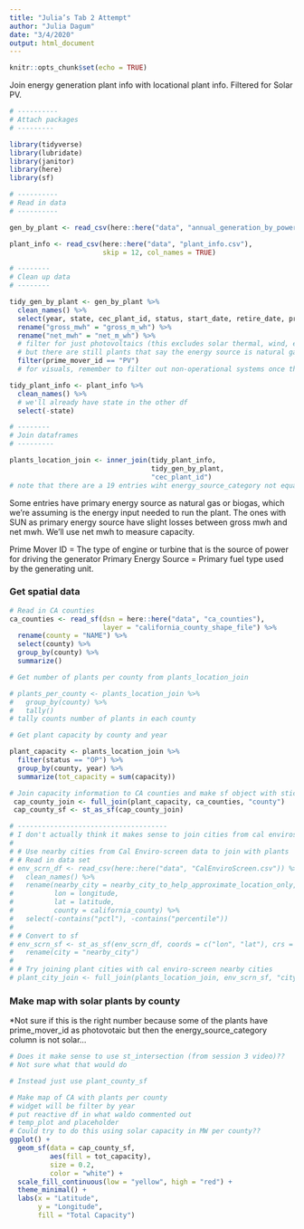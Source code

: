```yaml
---
title: "Julia’s Tab 2 Attempt"
author: "Julia Dagum"
date: "3/4/2020"
output: html_document
---
```


```r
knitr::opts_chunk$set(echo = TRUE)
```

Join energy generation plant info with locational plant info. Filtered for Solar PV.

```r
# ----------
# Attach packages
# ---------

library(tidyverse)
library(lubridate)
library(janitor)
library(here)
library(sf)

```

```r

# ----------
# Read in data 
# ----------

gen_by_plant <- read_csv(here::here("data", "annual_generation_by_power_plant.csv"))

plant_info <- read_csv(here::here("data", "plant_info.csv"), 
                       skip = 12, col_names = TRUE)

# --------
# Clean up data
# --------

tidy_gen_by_plant <- gen_by_plant %>% 
  clean_names() %>% 
  select(year, state, cec_plant_id, status, start_date, retire_date, prime_mover_id, prime_mover_desc, capacity, gross_m_wh, net_m_wh) %>% 
  rename("gross_mwh" = "gross_m_wh") %>% 
  rename("net_mwh" = "net_m_wh") %>% 
  # filter for just photovoltaics (this excludes solar thermal, wind, etc.)
  # but there are still plants that say the energy source is natural gas/other non-solar...
  filter(prime_mover_id == "PV")
  # for visuals, remember to filter out non-operational systems once they have a "retire date" so they still show up if a year is selected before retirement

tidy_plant_info <- plant_info %>% 
  clean_names() %>% 
  # we'll already have state in the other df
  select(-state)

# --------
# Join dataframes
# ---------

plants_location_join <- inner_join(tidy_plant_info, 
                                   tidy_gen_by_plant, 
                                   "cec_plant_id")
# note that there are a 19 entries wiht energy_source_category not equal to "SUN" but prime_mover_id equal to "PV"

```
Some entries have primary energy source as natural gas or biogas, which we're assuming is the energy input needed to run the plant. The ones with SUN as primary energy source have slight losses between gross mwh and net mwh. We'll use net mwh to measure capacity. 

Prime Mover ID = The type of engine or turbine that is the source of power for driving the generator
Primary Energy Source = Primary fuel type used by the generating unit. 

### Get spatial data

```r

# Read in CA counties
ca_counties <- read_sf(dsn = here::here("data", "ca_counties"), 
                       layer = "california_county_shape_file") %>% 
  rename(county = "NAME") %>% 
  select(county) %>% 
  group_by(county) %>% 
  summarize()

# Get number of plants per county from plants_location_join

# plants_per_county <- plants_location_join %>% 
#   group_by(county) %>% 
#   tally()
# tally counts number of plants in each county

# Get plant capacity by county and year

plant_capacity <- plants_location_join %>% 
  filter(status == "OP") %>% 
  group_by(county, year) %>% 
  summarize(tot_capacity = sum(capacity))

# Join capacity information to CA counties and make sf object with sticky geometries
 cap_county_join <- full_join(plant_capacity, ca_counties, "county")
 cap_county_sf <- st_as_sf(cap_county_join)

```

```r
# -------------------------------------
# I don't actually think it makes sense to join cities from cal enviroscreen:
# 
# # Use nearby cities from Cal Enviro-screen data to join with plants
# # Read in data set
# env_scrn_df <- read_csv(here::here("data", "CalEnviroScreen.csv")) %>% 
#   clean_names() %>% 
#   rename(nearby_city = nearby_city_to_help_approximate_location_only,
#          lon = longitude,
#          lat = latitude,
#          county = california_county) %>% 
#   select(-contains("pctl"), -contains("percentile"))
# 
# # Convert to sf
# env_scrn_sf <- st_as_sf(env_scrn_df, coords = c("lon", "lat"), crs = 4326) %>% 
#   rename(city = "nearby_city")
# 
# # Try joining plant cities with cal enviro-screen nearby cities
# plant_city_join <- full_join(plants_location_join, env_scrn_sf, "city")

```

### Make map with solar plants by county
*Not sure if this is the right number because some of the plants have prime_mover_id as photovotaic but then the energy_source_category column is not solar...
```r
# Does it make sense to use st_intersection (from session 3 video)??
# Not sure what that would do

# Instead just use plant_county_sf

# Make map of CA with plants per county
# widget will be filter by year
# put reactive df in what waldo commented out
# temp_plot and placeholder
# Could try to do this using solar capacity in MW per county??
ggplot() +
  geom_sf(data = cap_county_sf, 
          aes(fill = tot_capacity), 
          size = 0.2, 
          color = "white") +
  scale_fill_continuous(low = "yellow", high = "red") +
  theme_minimal() +
  labs(x = "Latitude", 
       y = "Longitude",
       fill = "Total Capacity")
```

